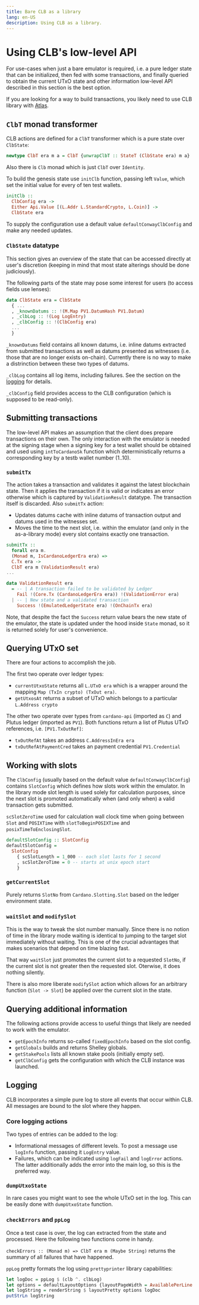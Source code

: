 ```yaml
---
title: Bare CLB as a library
lang: en-US
description: Using CLB as a library.
---
```


# Using CLB's low-level API

For use-cases when just a bare emulator is required, i.e. a pure ledger state
that can be initialized, then fed with some transactions, and finally queried
to obtain the current UTxO state and other information low-level API described
in this section is the best option.

If you are looking for a way to build transactions, you likely need to use
CLB library with [Atlas](/atlas).


## `ClbT` monad transformer

CLB actions are defined for a `ClbT` transformer
which is a pure state over `ClbState`:

```haskell
newtype ClbT era m a = ClbT {unwrapClbT :: StateT (ClbState era) m a}
```
Also there is `Clb` monad which is just `ClbT` over `Identity`.

To build the genesis state use `initClb` function, passing left `Value`, which
set the initial value for every of ten test wallets.

```haskell
initClb ::
  ClbConfig era ->
  Either Api.Value [(L.Addr L.StandardCrypto, L.Coin)] ->
  ClbState era
```
To supply the configuration use a default value `defaultConwayClbConfig`
and make any needed updates.

### `ClbState` datatype

This section gives an overview of the state that can be accessed directly
at user's discretion
(keeping in mind that most state alterings should be done judiciously).

The following parts of the state may pose some interest for users
(to access fields use lenses):

```haskell
data ClbState era = ClbState
  { ...
  , _knownDatums :: !(M.Map PV1.DatumHash PV1.Datum)
  , _clbLog :: !(Log LogEntry)
  , _clbConfig :: !(ClbConfig era)
  ...
  }
```

`_knownDatums` field contains all known datums, i.e. inline datums
extracted from submitted transactions as well as datums presented
as witnesses (i.e. those that are no longer exists on-chain).
Currently there is no way to make a distrinction between these two types of datums.

`_clbLog` contains all log items, including failures.
See the section on the [logging](/lib#logging) for details.

`_clbConfig` field provides access to the CLB configuration
(which is supposed to be read-only).

## Submitting transactions

The low-level API makes an assumption that the client does prepare transactions
on their own. The only interaction with the emulator is needed at the signing stage
when a signing key for a test wallet should be obtained and used
using `intToCardanoSk` function which deterministically returns
a corresponding key by a testb wallet number (1..10).

### `submitTx`

The action takes a transaction and
validates it against the latest blockchain state.
Then it applies the transaction if it is valid or indicates an error otherwise
which is captured by `ValidationResult` datatype.
The transaction itself is discarded. Also `submitTx` action:
  * Updates datums cache with inline datums of transaction output
and datums used in the witnesses set.
  * Moves the time to the next slot, i.e. within the emulator
(and only in the as-a-library mode) every slot contains exactly one transaction.

```haskell
submitTx ::
  forall era m.
  (Monad m, IsCardanoLedgerEra era) =>
  C.Tx era ->
  ClbT era m (ValidationResult era)
...

data ValidationResult era
  = -- | A transaction failed to be validated by Ledger
    Fail !(Core.Tx (CardanoLedgerEra era)) !(ValidationError era)
  | -- | New state and a validated transaction
    Success !(EmulatedLedgerState era) !(OnChainTx era)
```

Note, that despite the fact the `Success` return value bears
the new state of the emulator, the state is updated under the hood
inside `State` monad, so it is returned solely for user's convenience.

## Querying UTxO set

There are four actions to accomplish the job.

The first two operate over ledger types:
* `currentUtxoState` returns all `L.UTxO era` which is a wrapper around
the mapping `Map (TxIn crypto) (TxOut era)`.
* `getUtxosAt` returns a subset of UTxO
which belongs to a particular `L.Address crypto`

The other two operate over types from `cardano-api` (imported as `C`)
and Plutus ledger (imported as `PV1`). Both functions return a list
of Plutus UTxO references, i.e. `[PV1.TxOutRef]`:

* `txOutRefAt` takes an address `C.AddressInEra era`
* `txOutRefAtPaymentCred` takes an payment credential `PV1.Credential`

## Working with slots

The `ClbConfig` (usually based on the default value `defaultConwayClbConfig`)
contains `SlotConfig` which defines how slots work within the emulator.
In the library mode slot length is used solely for calculation purposes,
since the next slot is promoted automatically when (and only when)
a valid transaction gets submitted.

`scSlotZeroTime` used for calculation wall clock time when going
between `Slot` and `POSIXTime`
with `slotToBeginPOSIXTime` and `posixTimeToEnclosingSlot`.

```haskell
defaultSlotConfig :: SlotConfig
defaultSlotConfig =
  SlotConfig
    { scSlotLength = 1_000 -- each slot lasts for 1 second
    , scSlotZeroTime = 0 -- starts at unix epoch start
    }
```

### `getCurrentSlot`

Purely returns `SlotNo` from `Cardano.Slotting.Slot` based on the
ledger environment state.

### `waitSlot` and `modifySlot`

This is the way to tweak the slot number manually. Since there is no notion
of time in the library mode waiting is identical to jumping to the target slot
immediately without waiting. This is one of the crucial advantages that makes
scenarios that depend on time blazing fast.

That way `waitSlot` just promotes the current slot to a requested `SlotNo`,
if the current slot is not greater then the requested slot.
Oterwise, it does nothing silently.

There is also more liberate `modifySlot` action which allows for an arbitrary
function (`Slot -> Slot`) be applied over the current slot in the state.

## Querying additional information

The following actions provide access to useful things that likely are needed to
work with the emulator.

* `getEpochInfo` returns so-called `fixedEpochInfo` based on the slot config.
* `getGlobals` builds and returns Shelley globals.
* `getStakePools` lists all known stake pools (initially empty set).
* `getClbConfig` gets the configuration with which the CLB instance was launched.

## Logging

CLB incorporates a simple pure log to store all events that occur within CLB.
All messages are bound to the slot where they happen.

### Core logging actions

Two types of entries can be added to the log:
* Informational messages of different levels.
To post a message use `logInfo` function, passing it `LogEntry` value.
* Failures, which can be indicated using `logFail` and `logError` actions.
The latter additionally adds the error into the main log,
so this is the preferred way.

### `dumpUtxoState`

In rare cases you might want to see the whole UTxO set in the log.
This can be easily done with `dumpUtxoState` function.

### `checkErrors` and  `ppLog`

Once a test case is over, the log can extracted from the state and processed.
Here the following two functions come in handy.

`checkErrors :: (Monad m) => ClbT era m (Maybe String)` returns the summary
of all failures that have happened.

`ppLog` pretty formats the log using `prettyprinter` library capabilities:

```haskell
let logDoc = ppLog $ (clb ^. clbLog)
let options = defaultLayoutOptions {layoutPageWidth = AvailablePerLine 150 1.0}
let logString = renderString $ layoutPretty options logDoc
putStrLn logString
```
